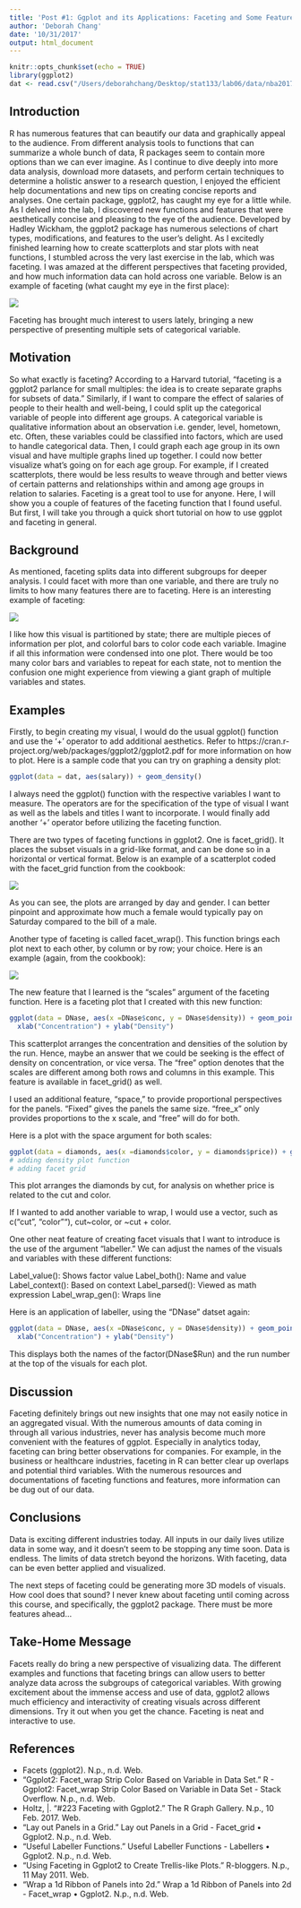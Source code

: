 ```yaml
---
title: 'Post #1: Ggplot and its Applications: Faceting and Some Features'
author: 'Deborah Chang'
date: '10/31/2017'
output: html_document
---
```


```r
knitr::opts_chunk$set(echo = TRUE)
library(ggplot2)
dat <- read.csv("/Users/deborahchang/Desktop/stat133/lab06/data/nba2017-players.csv")
```

## Introduction

R has numerous features that can beautify our data and graphically appeal to the audience. From different analysis tools to functions that can summarize a whole bunch of data, R packages seem to contain more options than we can ever imagine. As I continue to dive deeply into more data analysis, download more datasets, and perform certain techniques to determine a holistic answer to a research question, I enjoyed the efficient help documentations and new tips on creating concise reports and analyses. One certain package, ggplot2, has caught my eye for a little while. As I delved into the lab, I discovered new functions and features that were aesthetically concise and pleasing to the eye of the audience. Developed by Hadley Wickham, the ggplot2 package has numerous selections of chart types, modifications, and features to the user’s delight. As I excitedly finished learning how to create scatterplots and star plots with neat functions, I stumbled across the very last exercise in the lab, which was faceting. I was amazed at the different perspectives that faceting provided, and how much information data can hold across one variable. Below is an example of faceting (what caught my eye in the first place):

![](http://eriqande.github.io/rep-res-web/lectures/lecture_figs/ggplot-more-unnamed-chunk-16-1.png)

Faceting has brought much interest to users lately, bringing a new perspective of presenting multiple sets of categorical variable. 

## Motivation

So what exactly is faceting? According to a Harvard tutorial, “faceting is a ggplot2 parlance for small multiples: the idea is to create separate graphs for subsets of data.” Similarly, if I want to compare the effect of salaries of people to their health and well-being, I could split up the categorical variable of people into different age groups. A categorical variable is qualitative information about an observation i.e. gender, level, hometown, etc. Often, these variables could be classified into factors, which are used to handle categorical data. Then, I could graph each age group in its own visual and have multiple graphs lined up together. I could now better visualize what’s going on for each age group. For example, if I created scatterplots, there would be less results to weave through and better views of certain patterns and relationships within and among age groups in relation to salaries. Faceting is a great tool to use for anyone. Here, I will show you a couple of features of the faceting function that I found useful. But first, I will take you through a quick short tutorial on how to use ggplot and faceting in general. 

## Background

As mentioned, faceting splits data into different subgroups for deeper analysis. I could facet with more than one variable, and there are truly no limits to how many features there are to faceting. Here is an interesting example of faceting:

![](https://cloud.githubusercontent.com/assets/1275592/26282369/611ab89e-3dc5-11e7-86eb-65685cc2948b.png)

I like how this visual is partitioned by state; there are multiple pieces of information per plot, and colorful bars to color code each variable. Imagine if all this information were condensed into one plot. There would be too many color bars and variables to repeat for each state, not to mention the confusion one might experience from viewing a giant graph of multiple variables and states. 

## Examples

Firstly, to begin creating my visual, I would do the usual ggplot() function and use the ‘+’ operator to add additional aesthetics. Refer to https://cran.r-project.org/web/packages/ggplot2/ggplot2.pdf for more information on how to plot. Here is a sample code that you can try on graphing a density plot:

```r
ggplot(data = dat, aes(salary)) + geom_density()
```

I always need the ggplot() function with the respective variables I want to measure. The operators are for the specification of the type of visual I want as well as the labels and titles I want to incorporate. I would finally add another ‘+’ operator before utilizing the faceting function. 

There are two types of faceting functions in ggplot2. One is facet_grid(). It places the subset visuals in a grid-like format, and can be done so in a horizontal or vertical format. Below is an example of a scatterplot coded with the facet_grid function from the cookbook:

![](https://i.stack.imgur.com/EC4xF.png)

As you can see, the plots are arranged by day and gender. I can better pinpoint and approximate how much a female would typically pay on Saturday compared to the bill of a male. 

Another type of faceting is called facet_wrap(). This function brings each plot next to each other, by column or by row; your choice. Here is an example (again, from the cookbook):

![](https://i.stack.imgur.com/pXez8.png)

The new feature that I learned is the "scales" argument of the faceting function. Here is a faceting plot that I created with this new function:

```r
ggplot(data = DNase, aes(x =DNase$conc, y = DNase$density)) + geom_point() + facet_wrap(~ DNase$Run, scales = "free") +
  xlab("Concentration") + ylab("Density") 
```
This scatterplot arranges the concentration and densities of the solution by the run. Hence, maybe an answer that we could be seeking is the effect of density on concentration, or vice versa. The "free" option denotes that the scales are different among both rows and columns in this example. This feature is available in facet_grid() as well.  

I used an additional feature, "space," to provide proportional perspectives for the panels. "Fixed" gives the panels the same size. "free_x" only provides proportions to the x scale, and "free" will do  for both.

Here is a plot with the space argument for both scales:
```r
ggplot(data = diamonds, aes(x =diamonds$color, y = diamonds$price)) + geom_point() + facet_grid(~diamonds$cut, space = "free") + xlab("Color") + ylab("Price")
# adding density plot function
# adding facet grid
```

This plot arranges the diamonds by cut, for analysis on whether price is related to the cut and color.

If I wanted to add another variable to wrap, I would use a vector, such as c(“cut”, “color""), cut~color, or ~cut + color.

One other neat feature of creating facet visuals that I want to introduce is the use of the argument “labeller.” We can adjust the names of the visuals and variables with these different functions:

Label_value(): Shows factor value
Label_both(): Name and value
Label_context(): Based on context
Label_parsed(): Viewed as math expression
Label_wrap_gen(): Wraps line

Here is an application of labeller, using the "DNase" datset again:
```r
ggplot(data = DNase, aes(x =DNase$conc, y = DNase$density)) + geom_point() + facet_wrap(~ DNase$Run, labeller = label_both) +
  xlab("Concentration") + ylab("Density") 
```

This displays both the names of the factor(DNase$Run) and the run number at the top of the visuals for each plot.

## Discussion

Faceting definitely brings out new insights that one may not easily notice in an aggregated visual. With the numerous amounts of data coming in through all various industries, never has analysis become much more convenient with the features of ggplot. Especially in analytics today, faceting can bring better observations for companies. For example, in the business or healthcare industries, faceting in R can better clear up overlaps and potential third variables. With the numerous resources and documentations of faceting functions and features, more information can be dug out of our data. 

## Conclusions

Data is exciting different industries today. All inputs in our daily lives utilize data in some way, and it doesn’t seem to be stopping any time soon. Data is endless. The limits of data stretch beyond the horizons. With faceting, data can be even better applied and visualized.

The next steps of faceting could be generating more 3D models of visuals. How cool does that sound? I never knew about faceting until coming across this course, and specifically, the ggplot2 package. There must be more features ahead…

## Take-Home Message

Facets really do bring a new perspective of visualizing data. The different examples and functions that faceting brings can allow users to better analyze data across the subgroups of categorical variables. With growing excitement about the immense access and use of data, ggplot2 allows much efficiency and interactivity of creating visuals across different dimensions. Try it out when you get the chance. Faceting is neat and interactive to use.

## References

-	Facets (ggplot2). N.p., n.d. Web.
-	"Ggplot2: Facet_wrap Strip Color Based on Variable in Data Set." R - Ggplot2: Facet_wrap Strip Color Based on Variable in Data Set - Stack Overflow. N.p., n.d. Web.
-	Holtz, |. "#223 Faceting with Ggplot2." The R Graph Gallery. N.p., 10 Feb. 2017. Web.
-	"Lay out Panels in a Grid." Lay out Panels in a Grid - Facet_grid • Ggplot2. N.p., n.d. Web.
-	"Useful Labeller Functions." Useful Labeller Functions - Labellers • Ggplot2. N.p., n.d. Web.
-	"Using Faceting in Ggplot2 to Create Trellis-like Plots." R-bloggers. N.p., 11 May 2011. Web.
-	"Wrap a 1d Ribbon of Panels into 2d." Wrap a 1d Ribbon of Panels into 2d - Facet_wrap • Ggplot2. N.p., n.d. Web.
